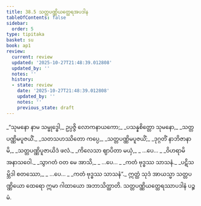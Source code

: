 ```yaml
---
title: 38.5 သတ္တပဏ္ဏိယတ္ထေရအပဒါန
tableOfContents: false
sidebar:
  order: 5
type: tipitaka
basket: su
book: ap1
review:
  current: review
  updated: '2025-10-27T21:48:39.012808'
  updated_by: ''
  notes: ''
  history:
  - state: review
    date: '2025-10-27T21:48:39.012808'
    updated_by: ''
    notes: ''
    previous_state: draft
---
```



<ReviewStatus review={frontmatter.review} showDetails={true} />

<HypothesisAnnotation frontmatter={frontmatter} />

<DynamicBreadcrumb />

<Division number="28" book="ap1" e="ch" v="20" p="337">

<Paragraph number="4131" type="verses" book="ap1">
_“သုမနော နာမ သမ္ဗုဒ္ဓေါ,_  
ဥပ္ပဇ္ဇိ လောကနာယကော;_  
_ပသန္နစိတ္တော သုမနော,_  
_သတ္တပဏ္ဏိမပူဇယိံ._  

</Paragraph>

</Division>
<Division number="29" book="ap1" e="ch" v="20" p="337">

<Paragraph number="4132" type="verses" book="ap1">
_သတသဟဿိတော ကပ္ပေ,_  
_သတ္တပဏ္ဏိမပူဇယိံ;_  
_ဒုဂ္ဂတိံ နာဘိဇာနာမိ,_  
_သတ္တပဏ္ဏိပူဇာယိဒံ ဖလံ._  

</Paragraph>

</Division>
<Division number="30" book="ap1" e="ch" v="20" p="338">

<Paragraph number="4133" type="verses" book="ap1">
_ကိလေသာ ဈာပိတာ မယှံ,_  
_ …ပေ… _  
_ဝိဟရာမိ အနာသဝေါ._  

</Paragraph>

</Division>
<Division number="31" book="ap1" e="ch" v="20" p="338">

<Paragraph number="4134" type="verses" book="ap1">
_သွာဂတံ ဝတ မေ အာသိ,_  
_ …ပေ… _  
_ကတံ ဗုဒ္ဓဿ သာသနံ._  

</Paragraph>

</Division>
<Division number="32" book="ap1" e="ch" v="20" p="338">

<Paragraph number="4135" type="verses" book="ap1">
_ပဋိသမ္ဘိဒါ စတဿော,_  
_ …ပေ… _  
_ကတံ ဗုဒ္ဓဿ သာသနံ”._  

</Paragraph>

<Paragraph number="4136" book="ap1">
ဣတ္ထံ သုဒံ အာယသ္မာ သတ္တပဏ္ဏိယော ထေရော ဣမာ ဂါထာယော အဘာသိတ္ထာတိ.

</Paragraph>
</Division>

<Paragraph number="4137" type="center" book="ap1">
သတ္တပဏ္ဏိယတ္ထေရဿာပဒါနံ ပဉ္စမံ.
</Paragraph>